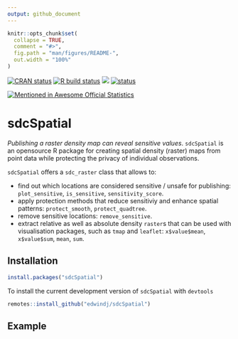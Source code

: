 ```yaml
---
output: github_document
---
```


<!-- README.md is generated from README.Rmd. Please edit that file -->

```r
knitr::opts_chunk$set(
  collapse = TRUE,
  comment = "#>",
  fig.path = "man/figures/README-",
  out.width = "100%"
)
```
[![CRAN status](https://www.r-pkg.org/badges/version/sdcSpatial)](https://cran.r-project.org/package=sdcSpatial)
[![R build status](https://github.com/edwindj/sdcSpatial/workflows/R-CMD-check/badge.svg)](https://github.com/edwindj/sdcSpatial/actions)
[![](https://cranlogs.r-pkg.org/badges/sdcSpatial)](https://cran.r-project.org/package=sdcSpatial)
[![status](https://tinyverse.netlify.com/badge/sdcSpatial)](https://CRAN.R-project.org/package=sdcSpatial)

[![Mentioned in Awesome Official Statistics](https://awesome.re/mentioned-badge.svg)](http://www.awesomeofficialstatistics.org)

# sdcSpatial

_Publishing a raster density map can reveal sensitive values_.
`sdcSpatial` is an opensource R package for creating spatial density (raster) 
maps from point data while protecting the privacy of individual observations. 

`sdcSpatial` offers a `sdc_raster` class that allows to:

- find out which locations are considered sensitive / unsafe for publishing: `plot_sensitive`, `is_sensitive`, `sensitivity_score`.
- apply protection methods that reduce sensitiviy and enhance spatial patterns: `protect_smooth`, `protect_quadtree`.
- remove sensitive locations: `remove_sensitive`.
- extract relative as well as absolute density `raster`s that can be used with visualisation packages, such as `tmap` and `leaflet`: `x$value$mean`, `x$value$sum`, `mean`, `sum`.

## Installation

```r
install.packages("sdcSpatial")
```

To install the current development version of  `sdcSpatial`  with `devtools`

```r
remotes::install_github("edwindj/sdcSpatial")
```

## Example

```r
```
